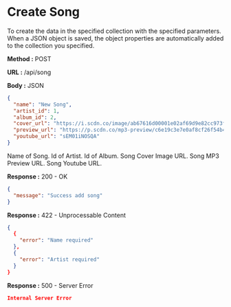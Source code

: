 
# Create Song

To create the data in the specified collection with the specified parameters.
When a JSON object is saved, the object properties are automatically added to the collection you specified.

**Method :** <Badge>POST</Badge>

**URL :** <Badge variant="dark">/api/song</Badge>

**Body :** <Badge variant="purple">JSON</Badge>

```json
{
  "name": "New Song",
  "artist_id": 1,
  "album_id": 2,
  "cover_url": "https://i.scdn.co/image/ab67616d00001e02af69d9e82cc973f608481610",
  "preview_url": "https://p.scdn.co/mp3-preview/c6e19c3e7e0af8cf26f54b41468b1b0121166f11",
  "youtube_url": "sEM01iNOSQA"
}
```

<Expandable title="properties">
  <Param name="name" type="string" required={true}>Name of Song.</Param>
  <Param name="artist_id" type="number" required={true}>Id of Artist.</Param>
  <Param name="album_id" type="number" optional>Id of Album.</Param>
  <Param name="cover_url" type="string" optional>Song Cover Image URL.</Param>
  <Param name="preview_url" type="string" optional>Song MP3 Preview URL.</Param>
  <Param name="youtube_url" type="string" optional>Song Youtube URL.</Param>
</Expandable>

**Response :** <BadgeOutline variant="success">200 - OK</BadgeOutline>

```json
{
  "message": "Success add song"
}
```

**Response :** <BadgeOutline variant="info">422 - Unprocessable Content</BadgeOutline>

```json
{
  {
    "error": "Name required"
  },
  {
    "error": "Artist required"
  }
}
```

**Response :** <BadgeOutline variant="danger">500 - Server Error</BadgeOutline>

```json
Internal Server Error
```
